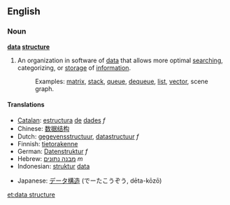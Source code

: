 ==English==

===Noun===
'''[[data]] [[structure]]'''

#An organization in software of [[data]] that allows more optimal [[search]]ing, categorizing, or [[storage]] of [[information]].
#: Examples: [[matrix]], [[stack]], [[queue]], [[dequeue]], [[list]], [[vector]], scene graph.

====Translations====
{{top}}
*[[Catalan]]: [[estructura]] [[de]] [[dades]] ''f''
*Chinese: [[数据结构]]
*Dutch: [[gegevensstructuur]], [[datastructuur]] ''f''
*Finnish: [[tietorakenne]]
*German: [[Datenstruktur]] ''f''
*Hebrew: [[מבנה נתונים]] ''m''
*Indonesian: [[struktur]] [[data]]
{{mid}}
*Japanese: [[データ構造]] (でーたこうぞう, dēta-kōzō)
{{bottom}}

[[et:data structure]]